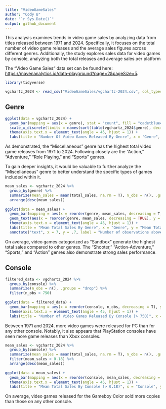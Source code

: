 ```yaml
---
title: "VideoGameSales"
author: "Cody B"
date: "`r Sys.Date()`"
output: github_document
---
```


This analysis examines trends in video game sales by analyzing data from titles 
released between 1971 and 2024. Specifically, it focuses on the total number of 
video game releases and the average sales figures across different genres. 
Additionally, the study explores sales data for video games by console, analyzing 
both the total releases and average sales per platform

The "Video Game Sales" data set can be found here: 
<https://mavenanalytics.io/data-playground?page=2&pageSize=5>.


```r
library(tidyverse)
```

```r
vgchartz_2024 <- read_csv("VideoGameSales/vgchartz-2024.csv", col_types = cols(img = col_skip()))
```


## Genre


```r
ggplot(data = vgchartz_2024) +
  geom_bar(mapping = aes(x = genre), stat = "count", fill = "cadetblue4", colour = "black") +
  scale_x_discrete(limits = names(sort(table(vgchartz_2024$genre), decreasing = TRUE))) +
  theme(axis.text.x = element_text(angle = 45, hjust = 1)) +
  labs(title = "Number Of Video Games Released By Genre", x = "Genre", y = "Number Of Video Games Released")
```

As demonstrated, the "Miscellaneous" genre has the highest total video game releases 
from 1971 to 2024. Following closely are the "Action," "Adventure," "Role Playing," 
and "Sports" genres.

To gain deeper insights, it would be valuable to further analyze the "Miscellaneous" 
genre to better understand the specific types of games included within it.


```r
mean_sales <- vgchartz_2024 %>%
  group_by(genre) %>%
  summarize(mean_sales = mean(total_sales, na.rm = T), n_obs = n(), .groups = "drop") %>%
  arrange(desc(mean_sales))
  
ggplot(data = mean_sales) +
  geom_bar(mapping = aes(x = reorder(genre, mean_sales, decreasing = T), y = mean_sales), stat = "identity", fill = "cadetblue4", colour = "black") +
  geom_text(aes(x = reorder(genre, mean_sales, decreasing = TRUE), y = mean_sales, label = paste(n_obs)), vjust = -0.5, colour = "black", size = 3) +
  theme(axis.text.x = element_text(angle = 45, hjust = 1)) +
  labs(title = "Mean Total Sales By Genre", x = "Genre", y = "Mean Total Sales (millions)") + 
  annotate("text", x = 7, y = .7, label = "Number of observations above bars", size = 3)
```

On average, video games categorized as "Sandbox" generate the highest total sales 
compared to other genres. The "Shooter," "Action-Adventure," "Sports," and "Action" 
genres also demonstrate strong sales performance.

## Console

```r
filtered_data <- vgchartz_2024 %>%
  group_by(console) %>%
  summarize(n_obs = n(), .groups = "drop") %>%
  filter(n_obs > 750)
  
ggplot(data = filtered_data) +
  geom_bar(mapping = aes(x = reorder(console, n_obs, decreasing = T), y = n_obs), stat = "identity", fill = "cadetblue4", colour = "black") +
  theme(axis.text.x = element_text(angle = 45, hjust = 1)) + 
  labs(title = "Number of Video Games Released By Console (> 750)", x = "Console", y = "Number of Video Games Released")
```

Between 1971 and 2024, more video games were released for PC than for any other console. 
Notably, it also appears that PlayStation consoles have seen more game releases than Xbox consoles.

```r
mean_sales <- vgchartz_2024 %>%
  group_by(console) %>%
  summarize(mean_sales = mean(total_sales, na.rm = T), n_obs = n(), .groups = "drop") %>%
  filter(mean_sales > 0.18) %>%
  arrange(desc(mean_sales))
  
ggplot(data = mean_sales) +
  geom_bar(mapping = aes(x = reorder(console, mean_sales, decreasing = T), y = mean_sales), stat = "identity", fill = "cadetblue4", colour = "black") +
  theme(axis.text.x = element_text(angle = 45, hjust = 1)) + 
  labs(title = "Mean Total Sales By Console (> 0.18)", x = "Console", y = "Mean Total Sales (millions)")
```

On average, video games released for the Gameboy Color sold more copies than those 
on any other console.
